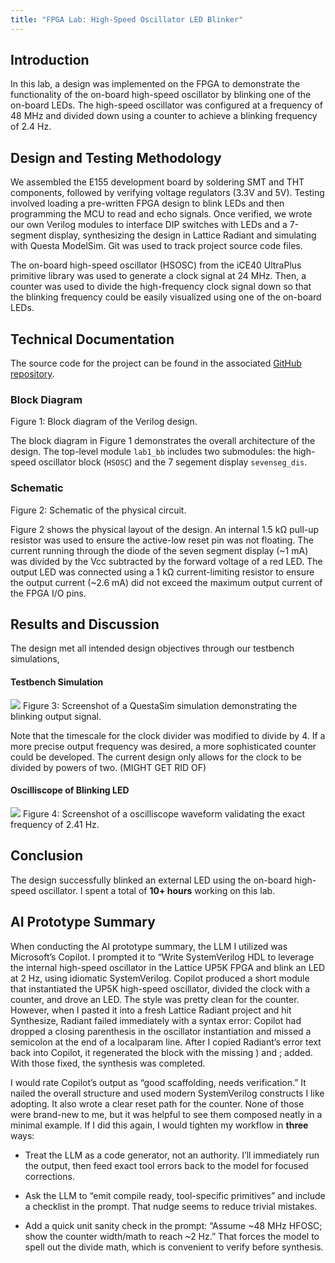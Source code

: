 ```yaml
---
title: "FPGA Lab: High-Speed Oscillator LED Blinker"
---
```


## Introduction
In this lab, a design was implemented on the FPGA to demonstrate the functionality of the on-board high-speed oscillator by blinking one of the on-board LEDs. The high-speed oscillator was configured at a frequency of 48 MHz and divided down using a counter to achieve a blinking frequency of 2.4 Hz.

## Design and Testing Methodology
We assembled the E155 development board by soldering SMT and THT components, followed by verifying voltage regulators (3.3V and 5V). Testing involved loading a pre-written FPGA design to blink LEDs and then programming the MCU to read and echo signals. Once verified, we wrote our own Verilog modules to interface DIP switches with LEDs and a 7-segment display, synthesizing the design in Lattice Radiant and simulating with Questa ModelSim. Git was used to track project source code files.

The on-board high-speed oscillator (HSOSC) from the iCE40 UltraPlus primitive library was used to generate a clock signal at 24 MHz. Then, a counter was used to divide the high-frequency clock signal down so that the blinking frequency could be easily visualized using one of the on-board LEDs.

## Technical Documentation
The source code for the project can be found in the associated [GitHub repository](https://github.com/brbownds/e155-lab1).

### **Block Diagram**


Figure 1: Block diagram of the Verilog design.

The block diagram in Figure 1 demonstrates the overall architecture of the design. The top-level module `lab1_bb` includes two submodules: the high-speed oscillator block (`HSOSC`) and the 7 segement display `sevenseg_dis`.

### Schematic

Figure 2: Schematic of the physical circuit.

Figure 2 shows the physical layout of the design. An internal 1.5 kΩ pull-up resistor was used to ensure the active-low reset pin was not floating. The current running through the diode of the seven segment display (~1 mA) was divided by the Vcc subtracted by the forward voltage of a red LED. The output LED was connected using a 1 kΩ current-limiting resistor to ensure the output current (~2.6 mA) did not exceed the maximum output current of the FPGA I/O pins.

## Results and Discussion
The design met all intended design objectives through our testbench simulations, 

#### Testbench Simulation
![](testbench_lab1.png.png)
Figure 3: Screenshot of a QuestaSim simulation demonstrating the blinking output signal.

Note that the timescale for the clock divider was modified to divide by 4. If a more precise output frequency was desired, a more sophisticated counter could be developed. The current design only allows for the clock to be divided by powers of two. (MIGHT GET RID OF)

#### Oscilliscope of Blinking LED
![](OSCOPE.png)
Figure 4: Screenshot of a oscilliscope waveform validating the exact frequency of 2.41 Hz. 

## Conclusion
The design successfully blinked an external LED using the on-board high-speed oscillator. I spent a total of **10+ hours** working on this lab.

## AI Prototype Summary
When conducting the AI prototype summary, the LLM I utilized was Microsoft's Copilot. I prompted it to “Write SystemVerilog HDL to leverage the internal high-speed oscillator in the Lattice UP5K FPGA and blink an LED at 2 Hz, using idiomatic SystemVerilog. Copilot produced a short module that instantiated the UP5K high-speed oscillator, divided the clock with a counter, and drove an LED. The style was pretty clean for the counter. However, when I pasted it into a fresh Lattice Radiant project and hit Synthesize, Radiant failed immediately with a syntax error: Copilot had dropped a closing parenthesis in the oscillator instantiation and missed a semicolon at the end of a localparam line. After I copied Radiant’s error text back into Copilot, it regenerated the block with the missing ) and ; added. With those fixed, the synthesis was completed.

I would rate Copilot’s output as “good scaffolding, needs verification.” It nailed the overall structure and used modern SystemVerilog constructs I like adopting. It also wrote a clear reset path for the counter. None of those were brand-new to me, but it was helpful to see them composed neatly in a minimal example. If I did this again, I would tighten my workflow in **three** ways:

- Treat the LLM as a code generator, not an authority. I’ll immediately run the output, then feed exact tool errors back to the model for focused corrections.

- Ask the LLM to “emit compile ready, tool-specific primitives” and include a checklist in the prompt. That nudge seems to reduce trivial mistakes.

- Add a quick unit sanity check in the prompt: “Assume ~48 MHz HFOSC; show the counter width/math to reach ~2 Hz.” That forces the model to spell out the divide math, which is convenient to verify before synthesis.